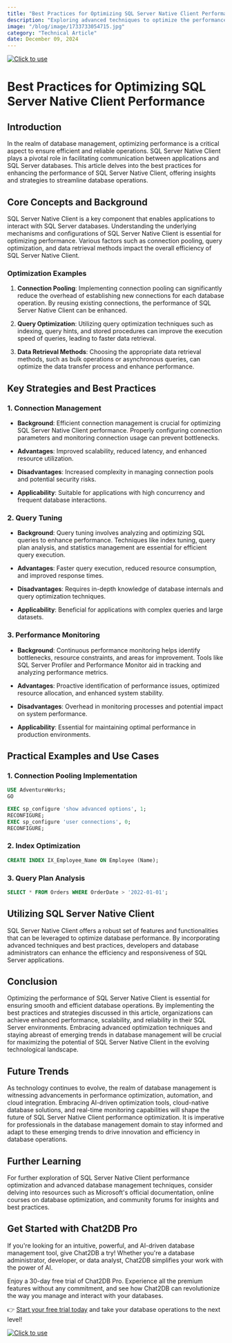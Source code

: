 ```yaml
---
title: "Best Practices for Optimizing SQL Server Native Client Performance"
description: "Exploring advanced techniques to optimize the performance of SQL Server Native Client for enhanced database operations."
image: "/blog/image/1733733054715.jpg"
category: "Technical Article"
date: December 09, 2024
---
```

[![Click to use](/image/blog/bg/chat2db1.png)](https://app.chat2db.ai/)
# Best Practices for Optimizing SQL Server Native Client Performance


<Authors date="December 09, 2024">
  <Author name="Jing" link="https://chat2db.ai" />
</Authors>

## Introduction

In the realm of database management, optimizing performance is a critical aspect to ensure efficient and reliable operations. SQL Server Native Client plays a pivotal role in facilitating communication between applications and SQL Server databases. This article delves into the best practices for enhancing the performance of SQL Server Native Client, offering insights and strategies to streamline database operations.

## Core Concepts and Background

SQL Server Native Client is a key component that enables applications to interact with SQL Server databases. Understanding the underlying mechanisms and configurations of SQL Server Native Client is essential for optimizing performance. Various factors such as connection pooling, query optimization, and data retrieval methods impact the overall efficiency of SQL Server Native Client.

### Optimization Examples

1. **Connection Pooling**: Implementing connection pooling can significantly reduce the overhead of establishing new connections for each database operation. By reusing existing connections, the performance of SQL Server Native Client can be enhanced.

2. **Query Optimization**: Utilizing query optimization techniques such as indexing, query hints, and stored procedures can improve the execution speed of queries, leading to faster data retrieval.

3. **Data Retrieval Methods**: Choosing the appropriate data retrieval methods, such as bulk operations or asynchronous queries, can optimize the data transfer process and enhance performance.

## Key Strategies and Best Practices

### 1. Connection Management

- **Background**: Efficient connection management is crucial for optimizing SQL Server Native Client performance. Properly configuring connection parameters and monitoring connection usage can prevent bottlenecks.

- **Advantages**: Improved scalability, reduced latency, and enhanced resource utilization.

- **Disadvantages**: Increased complexity in managing connection pools and potential security risks.

- **Applicability**: Suitable for applications with high concurrency and frequent database interactions.

### 2. Query Tuning

- **Background**: Query tuning involves analyzing and optimizing SQL queries to enhance performance. Techniques like index tuning, query plan analysis, and statistics management are essential for efficient query execution.

- **Advantages**: Faster query execution, reduced resource consumption, and improved response times.

- **Disadvantages**: Requires in-depth knowledge of database internals and query optimization techniques.

- **Applicability**: Beneficial for applications with complex queries and large datasets.

### 3. Performance Monitoring

- **Background**: Continuous performance monitoring helps identify bottlenecks, resource constraints, and areas for improvement. Tools like SQL Server Profiler and Performance Monitor aid in tracking and analyzing performance metrics.

- **Advantages**: Proactive identification of performance issues, optimized resource allocation, and enhanced system stability.

- **Disadvantages**: Overhead in monitoring processes and potential impact on system performance.

- **Applicability**: Essential for maintaining optimal performance in production environments.

## Practical Examples and Use Cases

### 1. Connection Pooling Implementation

```sql
USE AdventureWorks;
GO

EXEC sp_configure 'show advanced options', 1;
RECONFIGURE;
EXEC sp_configure 'user connections', 0;
RECONFIGURE;
```

### 2. Index Optimization

```sql
CREATE INDEX IX_Employee_Name ON Employee (Name);
```

### 3. Query Plan Analysis

```sql
SELECT * FROM Orders WHERE OrderDate > '2022-01-01';
```

## Utilizing SQL Server Native Client

SQL Server Native Client offers a robust set of features and functionalities that can be leveraged to optimize database performance. By incorporating advanced techniques and best practices, developers and database administrators can enhance the efficiency and responsiveness of SQL Server applications.

## Conclusion

Optimizing the performance of SQL Server Native Client is essential for ensuring smooth and efficient database operations. By implementing the best practices and strategies discussed in this article, organizations can achieve enhanced performance, scalability, and reliability in their SQL Server environments. Embracing advanced optimization techniques and staying abreast of emerging trends in database management will be crucial for maximizing the potential of SQL Server Native Client in the evolving technological landscape.

## Future Trends

As technology continues to evolve, the realm of database management is witnessing advancements in performance optimization, automation, and cloud integration. Embracing AI-driven optimization tools, cloud-native database solutions, and real-time monitoring capabilities will shape the future of SQL Server Native Client performance optimization. It is imperative for professionals in the database management domain to stay informed and adapt to these emerging trends to drive innovation and efficiency in database operations.

## Further Learning

For further exploration of SQL Server Native Client performance optimization and advanced database management techniques, consider delving into resources such as Microsoft's official documentation, online courses on database optimization, and community forums for insights and best practices.

## Get Started with Chat2DB Pro

If you're looking for an intuitive, powerful, and AI-driven database management tool, give Chat2DB a try! Whether you're a database administrator, developer, or data analyst, Chat2DB simplifies your work with the power of AI.

Enjoy a 30-day free trial of Chat2DB Pro. Experience all the premium features without any commitment, and see how Chat2DB can revolutionize the way you manage and interact with your databases.

👉 [Start your free trial today](https://app.chat2db.ai/) and take your database operations to the next level!

[![Click to use](/image/blog/bg/chat2db.jpg)](https://app.chat2db.ai/)